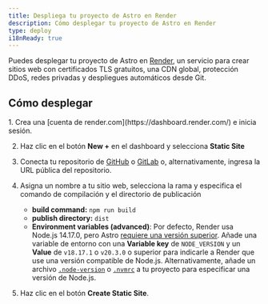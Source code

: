 ```yaml
---
title: Despliega tu proyecto de Astro en Render
description: Cómo desplegar tu proyecto de Astro en Render
type: deploy
i18nReady: true
---
```


Puedes desplegar tu proyecto de Astro en [Render](https://render.com/), un servicio para crear sitios web con certificados TLS gratuitos, una CDN global, protección DDoS, redes privadas y despliegues automáticos desde Git.

## Cómo desplegar

<Steps>
1. Crea una [cuenta de render.com](https://dashboard.render.com/) e inicia sesión.

2. Haz clic en el botón **New +** en el dashboard y selecciona **Static Site**

3. Conecta tu repositorio de [GitHub](https://github.com/) o [GitLab](https://about.gitlab.com/) o, alternativamente, ingresa la URL pública del repositorio.

4. Asigna un nombre a tu sitio web, selecciona la rama y especifica el comando de compilación y el directorio de publicación
    - **build command:** `npm run build`
    - **publish directory:** `dist`
    - **Environment variables (advanced)**: Por defecto, Render usa Node.js 14.17.0, pero Astro [requiere una versión superior](/es/install-and-setup/#prerrequisitos). Añade una variable de entorno con una **Variable key** de `NODE_VERSION` y un **Value** de `v18.17.1` o `v20.3.0` o superior para indicarle a Render que use una versión compatible de Node.js. Alternativamente, añade un archivo [`.node-version`](https://render.com/docs/node-version) o [`.nvmrc`](https://render.com/docs/node-version) a tu proyecto para especificar una versión de Node.js.

5. Haz clic en el botón **Create Static Site**.
</Steps>
